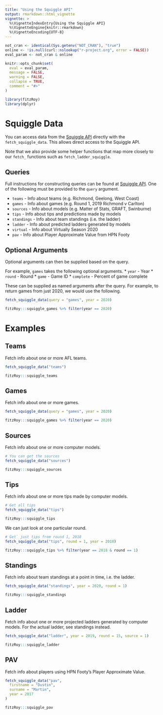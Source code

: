 ```yaml
---
title: "Using the Squiggle API"
output: rmarkdown::html_vignette
vignette: >
  %\VignetteIndexEntry{Using the Squiggle API}
  %\VignetteEngine{knitr::rmarkdown}
  %\VignetteEncoding{UTF-8}
---
```


```r
not_cran <- identical(Sys.getenv("NOT_CRAN"), "true")
online <- !is.null(curl::nslookup("r-project.org", error = FALSE))
eval_param <- not_cran & online

knitr::opts_chunk$set(
  eval = eval_param,
  message = FALSE,
  warning = FALSE,
  collapse = TRUE,
  comment = "#>"
)
```

```r
library(fitzRoy)
library(dplyr)
```

# Squiggle Data
You can access data from the [Squiggle API](https://api.squiggle.com.au) directly with the `fetch_squiggle_data`. This allows direct access to the Squiggle API. 

Note that we also provide some helper functions that map more closely to our `fetch_` functions such as `fetch_ladder_squiggle`. 

## Queries
Full instructions for constructing queries can be found at [Squiggle API](https://api.squiggle.com.au). One of the following must be provided to the `query` argument. 

* `teams` - Info about teams (e.g. Richmond, Geelong, West Coast)
* `games` - Info about games (e.g. Round 1, 2019 Richmond v Carlton)
* `sources` - Info about models (e.g. Matter of Stats, GRAFT, Swinburne)
* `tips` - Info about tips and predictions made by models
* `standings` - Info about team standings (i.e. the ladder)
* `ladder` - Info about predicted ladders generated by models
* `virtual` - Info about Virtually Season 2020
* `pav` - Info about Player Approximate Value from HPN Footy

## Optional Arguments
Optional arguments can then be supplied based on the query. 

For example, `games` takes the following optional arguments.
* `year` - Year
* `round` - Round
* `game` - Game ID
* `complete` - Percent of game complete

These can be supplied as named arguments after the query. For example, to return games from just 2020, we would use the following.

```r
fetch_squiggle_data(query = "games", year = 2020)
```
```r
fitzRoy:::squiggle_games %>% filter(year == 2020)
```

# Examples
## Teams
Fetch info about one or more AFL teams. 

```r
fetch_squiggle_data("teams")
```
```r
fitzRoy:::squiggle_teams
```

## Games
Fetch info about one or more games. 
```r
fetch_squiggle_data(query = "games", year = 2020)
```
```r
fitzRoy:::squiggle_games %>% filter(year == 2020)
```

## Sources
Fetch info about one or more computer models. 
```r
# You can get the sources
fetch_squiggle_data("sources")
```
```r
fitzRoy:::squiggle_sources
```

## Tips
Fetch info about one or more tips made by computer models. 

```r
# Get all tips
fetch_squiggle_data("tips")
```
```r
fitzRoy:::squiggle_tips
```

We can just look at one particular round. 
```r
# Get` just tips from round 1, 2018
fetch_squiggle_data("tips", round = 1, year = 2018)
```
```r
fitzRoy:::squiggle_tips %>% filter(year == 2018 & round == 1)
```

## Standings

Fetch info about team standings at a point in time, i.e. the ladder. 

```r
fetch_squiggle_data("standings", year = 2020, round = 1)
```
```r
fitzRoy:::squiggle_standings
```


## Ladder

Fetch info about one or more projected ladders generated by computer models. For the actual ladder, see standings instead. 

```r
fetch_squiggle_data("ladder", year = 2019, round = 15, source = 1)
```
```r
fitzRoy:::squiggle_ladder
```


## PAV

Fetch info about players using HPN Footy's Player Approximate Value. 

```r
fetch_squiggle_data("pav",
  firstname = "Dustin",
  surname = "Martin",
  year = 2017
)
```
```r
fitzRoy:::squiggle_pav
```




